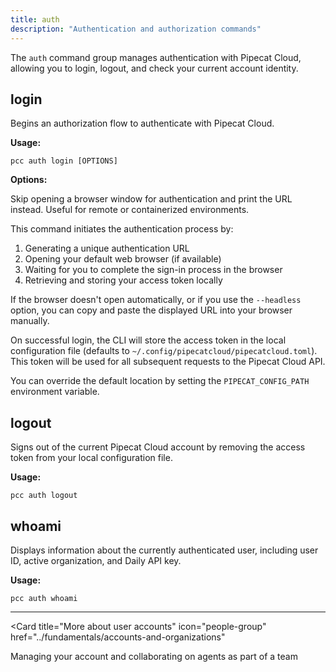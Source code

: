 ```yaml
---
title: auth
description: "Authentication and authorization commands"
---
```


The `auth` command group manages authentication with Pipecat Cloud, allowing you to login, logout, and check your current account identity.

## login

Begins an authorization flow to authenticate with Pipecat Cloud.

**Usage:**

```shell
pcc auth login [OPTIONS]
```

**Options:**

<ParamField path="--headless / -h" type="boolean" default="false">
  Skip opening a browser window for authentication and print the URL instead.
  Useful for remote or containerized environments.
</ParamField>

This command initiates the authentication process by:

1. Generating a unique authentication URL
2. Opening your default web browser (if available)
3. Waiting for you to complete the sign-in process in the browser
4. Retrieving and storing your access token locally

If the browser doesn't open automatically, or if you use the `--headless` option, you can copy and paste the displayed URL into your browser manually.

On successful login, the CLI will store the access token in the local configuration file (defaults to `~/.config/pipecatcloud/pipecatcloud.toml`). This token will be used for all subsequent requests to the Pipecat Cloud API.

You can override the default location by setting the `PIPECAT_CONFIG_PATH` environment variable.

## logout

Signs out of the current Pipecat Cloud account by removing the access token from your local configuration file.

**Usage:**

```shell
pcc auth logout
```

## whoami

Displays information about the currently authenticated user, including user ID, active organization, and Daily API key.

**Usage:**

```shell
pcc auth whoami
```

---

<Card
  title="More about user accounts"
  icon="people-group"
  href="../fundamentals/accounts-and-organizations"
>
  Managing your account and collaborating on agents as part of a team
</Card>

